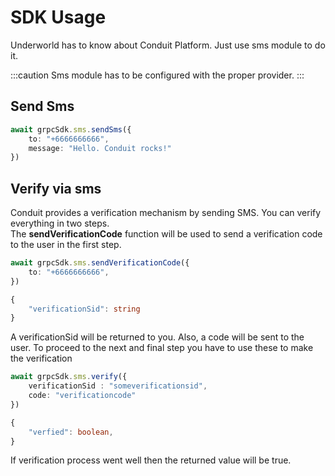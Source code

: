 # SDK Usage
Underworld has to know about Conduit Platform. Just use sms module to do it.

:::caution
Sms module has to be configured with the proper provider.
:::

## Send Sms

```ts title="Request"
await grpcSdk.sms.sendSms({
    to: "+6666666666",
    message: "Hello. Conduit rocks!"
})
```

## Verify via sms

Conduit provides a verification mechanism by sending SMS. You can verify everything in two steps. <br/>
The **sendVerificationCode** function will be used to send a verification code to the user in the first step.

```ts title="Request"
await grpcSdk.sms.sendVerificationCode({
    to: "+6666666666",
})
```

```ts title="Response"
{
    "verificationSid": string
}
```

A verificationSid will be returned to you. Also, a code will be sent to the user.
To proceed to the next and final step you have to use these to make the verification

```ts title="Request"
await grpcSdk.sms.verify({
    verificationSid : "someverificationsid",
    code: "verificationcode"
})
```

```ts title="Response"
{
    "verfied": boolean,
}
```
If verification process went well then the returned value will be true.